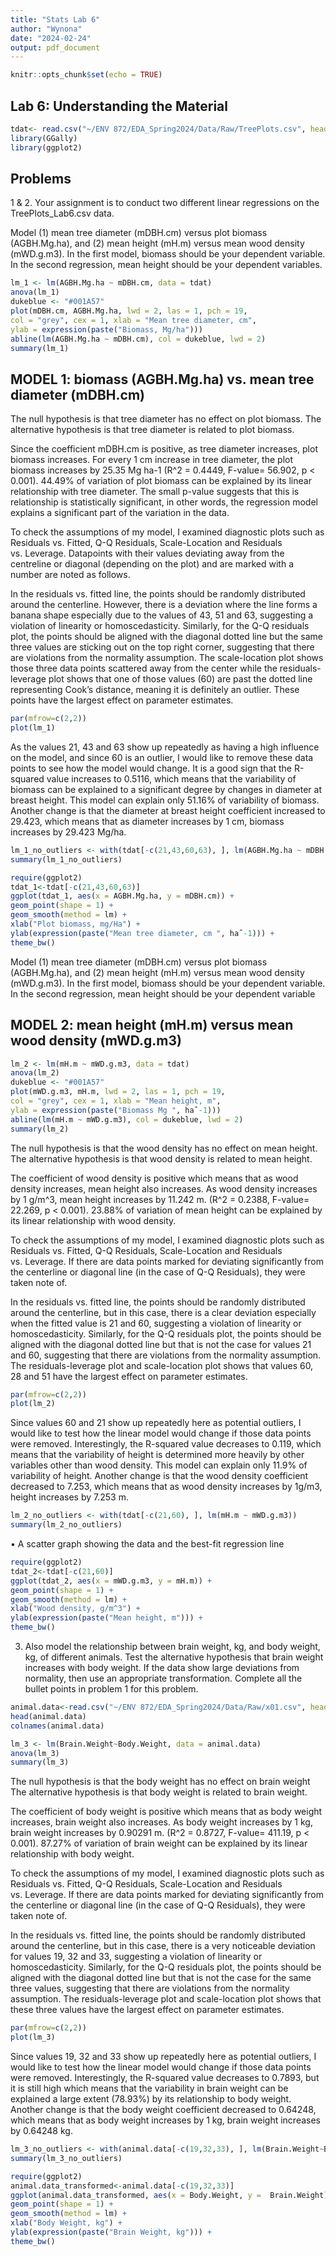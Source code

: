 ```yaml
---
title: "Stats Lab 6"
author: "Wynona"
date: "2024-02-24"
output: pdf_document
---
```


```r
knitr::opts_chunk$set(echo = TRUE)
```

## Lab 6: Understanding the Material

```r
tdat<- read.csv("~/ENV 872/EDA_Spring2024/Data/Raw/TreePlots.csv", header=T)
library(GGally)
library(ggplot2)
```

## Problems 
1 & 2. Your assignment is to conduct two different linear regressions on the TreePlots_Lab6.csv data. 

Model (1) mean tree diameter (mDBH.cm) versus plot biomass (AGBH.Mg.ha), and (2) mean height (mH.m) versus mean wood density (mWD.g.m3). In the first model, biomass should be your dependent variable.  In the second regression, mean height should be your dependent variables.

```r
lm_1 <- lm(AGBH.Mg.ha ~ mDBH.cm, data = tdat)
anova(lm_1)
dukeblue <- "#001A57"
plot(mDBH.cm, AGBH.Mg.ha, lwd = 2, las = 1, pch = 19,
col = "grey", cex = 1, xlab = "Mean tree diameter, cm",
ylab = expression(paste("Biomass, Mg/ha")))
abline(lm(AGBH.Mg.ha ~ mDBH.cm), col = dukeblue, lwd = 2)
summary(lm_1)
```
## MODEL 1: biomass (AGBH.Mg.ha) vs. mean tree diameter (mDBH.cm)  
The null hypothesis is that tree diameter has no effect on plot biomass. The alternative hypothesis is that tree diameter is related to plot biomass.

Since the coefficient mDBH.cm is positive, as tree diameter increases, plot biomass increases. For every 1 cm increase in tree diameter, the plot biomass increases by 25.35 Mg ha-1  (R^2 = 0.4449, F-value= 56.902, p < 0.001). 44.49% of variation of plot biomass can be explained by its linear relationship with tree diameter. The small p-value suggests that this is relationship is statistically significant, in other words, the regression model explains a significant part of the variation in the data. 

To check the assumptions of my model, I examined diagnostic plots such as Residuals vs. Fitted, Q-Q Residuals, Scale-Location and Residuals vs. Leverage. Datapoints with their values deviating away from the centreline or diagonal (depending on the plot) and are marked with a number are noted as follows. 

In the residuals vs. fitted line, the points should be randomly distributed around the centerline. However, there is a deviation where the line forms a banana shape especially due to the values of 43, 51 and 63, suggesting a violation of linearity or homoscedasticity. Similarly, for the Q-Q residuals plot, the points should be aligned with the diagonal dotted line but the same three values are sticking out on the top right corner, suggesting that there are violations from the normality assumption. The scale-location plot shows those three data points scattered away from the center while the residuals-leverage plot shows that one of those values (60) are past the dotted line representing Cook's distance, meaning it is definitely an outlier. These points have the largest effect on parameter estimates. 
```r
par(mfrow=c(2,2))
plot(lm_1)
```
As the values 21, 43 and 63 show up repeatedly as having a high influence on the model, and since 60 is an outlier, I would like to remove these data points to see how the model would change. It is a good sign that the R-squared value increases to 0.5116, which means that the variability of biomass can be explained to a significant degree by changes in diameter at breast height. This model can explain only 51.16% of variability of biomass. Another change is that the diameter at breast height coefficient increased to 29.423, which means that as diameter increases by 1 cm, biomass increases by 29.423 Mg/ha. 
```r
lm_1_no_outliers <- with(tdat[-c(21,43,60,63), ], lm(AGBH.Mg.ha ~ mDBH.cm))
summary(lm_1_no_outliers)
```

```r
require(ggplot2)
tdat_1<-tdat[-c(21,43,60,63)]
ggplot(tdat_1, aes(x = AGBH.Mg.ha, y = mDBH.cm)) +
geom_point(shape = 1) +
geom_smooth(method = lm) +
xlab("Plot biomass, mg/Ha") +
ylab(expression(paste("Mean tree diameter, cm ", haˆ-1))) +
theme_bw()
```
Model (1) mean tree diameter (mDBH.cm) versus plot biomass (AGBH.Mg.ha), and (2) mean height (mH.m) versus mean wood density (mWD.g.m3). In the first model, biomass should be your dependent variable.  In the second regression, mean height should be your dependent variable

## MODEL 2: mean height (mH.m) versus mean wood density (mWD.g.m3)
```r
lm_2 <- lm(mH.m ~ mWD.g.m3, data = tdat)
anova(lm_2)
dukeblue <- "#001A57"
plot(mWD.g.m3, mH.m, lwd = 2, las = 1, pch = 19,
col = "grey", cex = 1, xlab = "Mean height, m",
ylab = expression(paste("Biomass Mg ", haˆ-1)))
abline(lm(mH.m ~ mWD.g.m3), col = dukeblue, lwd = 2)
summary(lm_2)
```

The null hypothesis is that the wood density has no effect on mean height. The alternative hypothesis is that wood density is related to mean height.

The coefficient of wood density is positive which means that as wood density increases, mean height also increases. As wood density increases by 1 g/m^3, mean height increases by 11.242 m. (R^2 = 0.2388, F-value= 22.269, p < 0.001). 23.88% of variation of mean height can be explained by its linear relationship with wood density.  

To check the assumptions of my model, I examined diagnostic plots such as Residuals vs. Fitted, Q-Q Residuals, Scale-Location and Residuals vs. Leverage. If there are data points marked for deviating significantly from the centerline or diagonal line (in the case of Q-Q Residuals), they were taken note of.  

In the residuals vs. fitted line, the points should be randomly distributed around the centerline, but in this case, there is a clear deviation especially when the fitted value is 21 and 60, suggesting a violation of linearity or homoscedasticity. Similarly, for the Q-Q residuals plot, the points should be aligned with the diagonal dotted line but that is not the case for values 21 and 60, suggesting that there are violations from the normality assumption. The residuals-leverage plot and scale-location plot shows that values 60, 28 and 51 have the largest effect on parameter estimates. 

```r
par(mfrow=c(2,2))
plot(lm_2)
```
Since values 60 and 21 show up repeatedly here as potential outliers, I would like to test how the linear model would change if those data points were removed. Interestingly, the R-squared value decreases to 0.119, which means that the variability of height is determined more heavily by other variables other than wood density. This model can explain only 11.9% of variability of height. Another change is that the wood density coefficient decreased to 7.253, which means that as wood density increases by 1g/m3, height increases by 7.253 m. 
```r
lm_2_no_outliers <- with(tdat[-c(21,60), ], lm(mH.m ~ mWD.g.m3))
summary(lm_2_no_outliers)
```

• A scatter graph showing the data and the best-fit regression line
```r
require(ggplot2)
tdat_2<-tdat[-c(21,60)]
ggplot(tdat_2, aes(x = mWD.g.m3, y = mH.m)) +
geom_point(shape = 1) +
geom_smooth(method = lm) +
xlab("Wood density, g/m^3") +
ylab(expression(paste("Mean height, m"))) +
theme_bw()
```

3. Also model the relationship between brain weight, kg, and body weight,
kg, of different animals. Test the alternative hypothesis that brain weight
increases with body weight. If the data show large deviations from normality,
then use an appropriate transformation. Complete all the bullet points in
problem 1 for this problem.

```r
animal.data<-read.csv("~/ENV 872/EDA_Spring2024/Data/Raw/x01.csv", header=T)
head(animal.data)
colnames(animal.data)

lm_3 <- lm(Brain.Weight~Body.Weight, data = animal.data)
anova(lm_3)
summary(lm_3)
```

The null hypothesis is that the body weight has no effect on brain weight The alternative hypothesis is that body weight is related to brain weight.

The coefficient of body weight is positive which means that as body weight increases, brain weight also increases. As body weight increases by 1 kg, brain weight increases by 0.90291 m. (R^2 = 0.8727, F-value= 411.19, p < 0.001). 87.27% of variation of brain weight can be explained by its linear relationship with body weight.  

To check the assumptions of my model, I examined diagnostic plots such as Residuals vs. Fitted, Q-Q Residuals, Scale-Location and Residuals vs. Leverage. If there are data points marked for deviating significantly from the centerline or diagonal line (in the case of Q-Q Residuals), they were taken note of.  

In the residuals vs. fitted line, the points should be randomly distributed around the centerline, but in this case, there is a very noticeable deviation for values 19, 32 and 33, suggesting a violation of linearity or homoscedasticity. Similarly, for the Q-Q residuals plot, the points should be aligned with the diagonal dotted line but that is not the case for the same three values, suggesting that there are violations from the normality assumption. The residuals-leverage plot and scale-location plot shows that these three values have the largest effect on parameter estimates. 
```r
par(mfrow=c(2,2))
plot(lm_3)
```
Since values 19, 32 and 33 show up repeatedly here as potential outliers, I would like to test how the linear model would change if those data points were removed. Interestingly, the R-squared value decreases to 0.7893, but it is still high which means that the variability in brain weight can be explained a large extent (78.93%) by its relationship to body weight. Another change is that the body weight coefficient decreased to 0.64248, which means that as body weight increases by 1 kg, brain weight increases by 0.64248 kg.
```r
lm_3_no_outliers <- with(animal.data[-c(19,32,33), ], lm(Brain.Weight~Body.Weight))
summary(lm_3_no_outliers)
```


```r
require(ggplot2)
animal.data_transformed<-animal.data[-c(19,32,33)]
ggplot(animal.data_transformed, aes(x = Body.Weight, y =  Brain.Weight)) +
geom_point(shape = 1) +
geom_smooth(method = lm) +
xlab("Body Weight, kg") +
ylab(expression(paste("Brain Weight, kg"))) +
theme_bw()
```